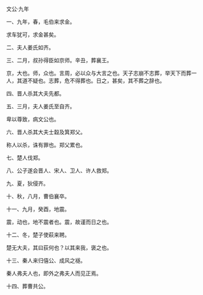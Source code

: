 

文公·九年

一、九年，春，毛伯来求金。

求车犹可，求金甚矣。

二、夫人姜氏如齐。

三、二月，叔孙得臣如京师。辛丑，葬襄王。

京，大也。师，众也。言周，必以众与大言之也。天子志崩不志葬，举天下而葬一人，其道不疑也。志葬，危不得葬也。日之，甚矣，其不葬之辞也。

四、晋人杀其大夫先都。

五、三月，夫人姜氏至自齐。

卑以尊致，病文公也。

六、晋人杀其大夫士縠及箕郑父。

称人以杀，诛有罪也。郑父累也。

七、楚人伐郑。

八、公子遂会晋人、宋人、卫人、许人救郑。

九、夏，狄侵齐。

十、秋，八月，曹伯襄卒。

十一、九月，癸酉，地震。

震，动也，地不震者也。震，故谨而日之也。

十二、冬，楚子使萩来聘。

楚无大夫，其曰荻何也？以其来我，褒之也。

十三、秦人来归僖公、成风之襚。

秦人弗夫人也，即外之弗夫人而见正焉。

十四、葬曹共公。

